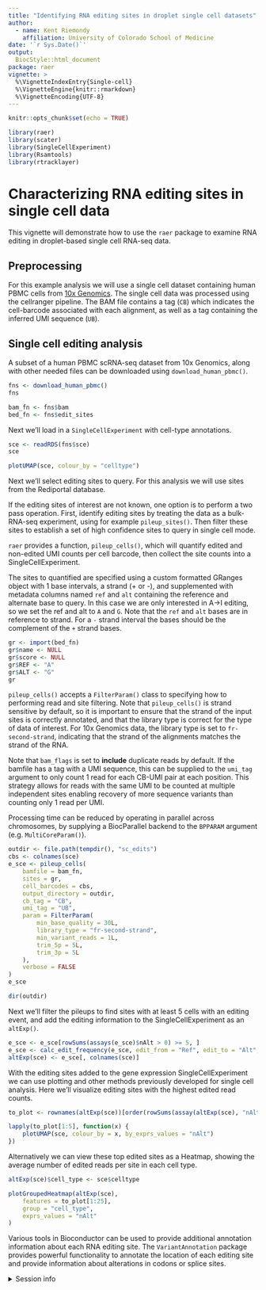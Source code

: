 ```yaml
---
title: "Identifying RNA editing sites in droplet single cell datasets"
author: 
  - name: Kent Riemondy
    affiliation: University of Colorado School of Medicine
date: '`r Sys.Date()`'
output:
  BiocStyle::html_document
package: raer 
vignette: >
  %\VignetteIndexEntry{Single-cell}
  %\VignetteEngine{knitr::rmarkdown}
  %\VignetteEncoding{UTF-8}    
---
```


```r
knitr::opts_chunk$set(echo = TRUE)
```


```r
library(raer)
library(scater)
library(SingleCellExperiment)
library(Rsamtools)
library(rtracklayer)
```

# Characterizing RNA editing sites in single cell data

This vignette will demonstrate how to use the `raer` package to examine RNA editing in droplet-based single cell RNA-seq data. 

## Preprocessing

For this example analysis we will use a single cell dataset containing human PBMC cells from [10x Genomics](https://www.10xgenomics.com/resources/datasets/10k-human-pbmcs-3-v3-1-chromium-x-with-intronic-reads-3-1-high). The single cell data was processed using the cellranger pipeline. The BAM file contains a tag (`CB`) which indicates the cell-barcode associated with each alignment, as well as a tag containing the inferred UMI sequence (`UB`).  

## Single cell editing analysis

A subset of a human PBMC scRNA-seq dataset from 10x Genomics, along with other
needed files can be downloaded using `download_human_pbmc()`.   

```r
fns <- download_human_pbmc()
fns
```

```r
bam_fn <- fns$bam
bed_fn <- fns$edit_sites
```

Next we'll load in a `SingleCellExperiment` with cell-type annotations.

```r
sce <- readRDS(fns$sce)
sce
```

```r
plotUMAP(sce, colour_by = "celltype")
```

Next we'll select editing sites to query. For this analysis we will use sites from the Rediportal database.

If the editing sites of interest are not known, one option is to perform a two pass operation. First, identify editing sites by treating the data as a bulk-RNA-seq experiment, using for example `pileup_sites()`. Then filter these sites to establish a set of high confidence sites to query in single cell mode. 

`raer` provides a function, `pileup_cells()`, which will quantify edited and non-edited UMI counts per cell barcode, then collect the site counts into a SingleCellExperiment. 

The sites to quantified are specified using a custom formatted GRanges object with 1 base intervals, a strand (+ or -), and supplemented with metadata columns named `ref` and `alt` containing the reference and alternate base to query. In this case we are
only interested in A->I editing, so we set the ref and alt to `A` and `G`. Note that the `ref` and `alt` bases are in reference to strand. For a `-` strand interval the bases should be the complement of the `+` strand bases.  

```r
gr <- import(bed_fn)
gr$name <- NULL
gr$score <- NULL
gr$REF <- "A"
gr$ALT <- "G"
gr
```

`pileup_cells()` accepts a `FilterParam()` class to specifying how to performing read and site filtering. Note that `pileup_cells()` is strand sensitive by default, so it is important to ensure that the strand of the input sites is correctly annotated, and that the library type is correct for the type of data of interest. For 10x Genomics data, the library type is set to `fr-second-strand`, indicating that the strand of the alignments matches the strand of the RNA. 

Note that `bam_flags` is set to **include** duplicate reads by default. If the bamfile has a tag with a UMI sequence, this can be supplied to the `umi_tag` argument to only count 1 read for each CB-UMI pair at each position. This strategy allows for reads with the same UMI to be counted at multiple independent sites enabling recovery of more sequence variants than counting only 1 read per UMI.  

Processing time can be reduced by operating in parallel across chromosomes, by supplying a BiocParallel backend to the `BPPARAM` argument (e.g. `MultiCoreParam()`).

```r
outdir <- file.path(tempdir(), "sc_edits")
cbs <- colnames(sce)
e_sce <- pileup_cells(
    bamfile = bam_fn,
    sites = gr,
    cell_barcodes = cbs,
    output_directory = outdir,
    cb_tag = "CB",
    umi_tag = "UB",
    param = FilterParam(
        min_base_quality = 30L,
        library_type = "fr-second-strand",
        min_variant_reads = 1L,
        trim_5p = 5L,
        trim_3p = 5L
    ),
    verbose = FALSE
)
e_sce
```

```r
dir(outdir)
```


Next we'll filter the pileups to find sites with at least 5 cells with an editing event, and add the editing information to the SingleCellExperiment as an `altExp()`. 

```r
e_sce <- e_sce[rowSums(assays(e_sce)$nAlt > 0) >= 5, ]
e_sce <- calc_edit_frequency(e_sce, edit_from = "Ref", edit_to = "Alt", replace_na = FALSE)
altExp(sce) <- e_sce[, colnames(sce)]
```

With the editing sites added to the gene expression SingleCellExperiment we can use plotting and other methods previously developed for single cell analysis. Here we'll visualize editing sites with the highest edited read counts.

```r
to_plot <- rownames(altExp(sce))[order(rowSums(assay(altExp(sce), "nAlt")), decreasing = TRUE)]

lapply(to_plot[1:5], function(x) {
    plotUMAP(sce, colour_by = x, by_exprs_values = "nAlt")
})
```

Alternatively we can view these top edited sites as a Heatmap, showing the average
number of edited reads per site in each cell type. 

```r
altExp(sce)$cell_type <- sce$celltype

plotGroupedHeatmap(altExp(sce),
    features = to_plot[1:25],
    group = "cell_type",
    exprs_values = "nAlt"
)
```

Various tools in Bioconductor can be used to provide additional annotation information about each RNA editing site.  The `VariantAnnotation` package provides powerful functionality to annotate the location of each editing site and provide information about alterations in codons or splice sites. 

<details style="margin-bottom:10px;">
<summary>
    Session info
</summary>

```r
sessionInfo()
```

</details>
